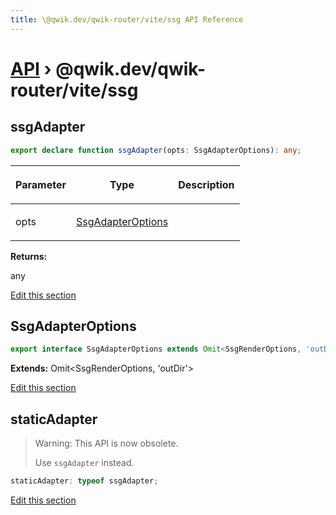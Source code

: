```yaml
---
title: \@qwik.dev/qwik-router/vite/ssg API Reference
---
```


# [API](/api) &rsaquo; @qwik.dev/qwik-router/vite/ssg

## ssgAdapter

```typescript
export declare function ssgAdapter(opts: SsgAdapterOptions): any;
```

<table><thead><tr><th>

Parameter

</th><th>

Type

</th><th>

Description

</th></tr></thead>
<tbody><tr><td>

opts

</td><td>

[SsgAdapterOptions](#ssgadapteroptions)

</td><td>

</td></tr>
</tbody></table>

**Returns:**

any

[Edit this section](https://github.com/QwikDev/qwik/tree/main/packages/qwik-router/src/adapters/ssg/vite/index.ts)

## SsgAdapterOptions

```typescript
export interface SsgAdapterOptions extends Omit<SsgRenderOptions, 'outDir'>
```

**Extends:** Omit&lt;SsgRenderOptions, 'outDir'&gt;

[Edit this section](https://github.com/QwikDev/qwik/tree/main/packages/qwik-router/src/adapters/ssg/vite/index.ts)

## staticAdapter

> Warning: This API is now obsolete.
>
> Use `ssgAdapter` instead.

```typescript
staticAdapter: typeof ssgAdapter;
```

[Edit this section](https://github.com/QwikDev/qwik/tree/main/packages/qwik-router/src/adapters/ssg/vite/index.ts)
